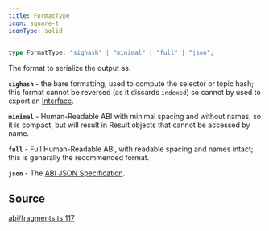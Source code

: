 ```yaml
---
title: FormatType
icon: square-t
iconType: solid
---
```


```ts
type FormatType: "sighash" | "minimal" | "full" | "json";
```

The format to serialize the output as.

**`sighash`** - the bare formatting, used to compute the selector or topic hash; this format cannot be reversed (as
it discards `indexed`) so cannot by used to export an [Interface](../classes/Interface).

**`minimal`** - Human-Readable ABI with minimal spacing and without names, so it is compact, but will result in
Result objects that cannot be accessed by name.

**`full`** - Full Human-Readable ABI, with readable spacing and names intact; this is generally the recommended
format.

**`json`** - The [ABI JSON Specification](https://docs.soliditylang.org/en/v0.8.19/abi-spec.html#json).

## Source

[abi/fragments.ts:117](https://github.com/dominant-strategies/quais.js/blob/0b080dd187bafddecb11cf27fbfdd65add0ec116/src/abi/fragments.ts#L117)
